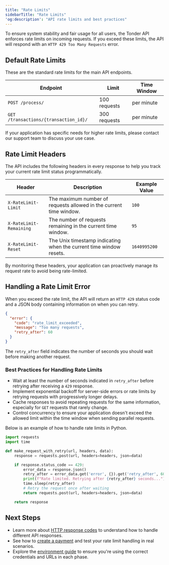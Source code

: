 ```yaml
---
title: "Rate Limits"
sidebarTitle: "Rate Limits"
'og:description': "API rate limits and best practices"
---
```


To ensure system stability and fair usage for all users, the Tonder API enforces rate limits on incoming requests. If you exceed these limits, the API will respond with an `HTTP 429 Too Many Requests` error.

## Default Rate Limits

These are the standard rate limits for the main API endpoints.

| Endpoint                               | Limit          | Time Window |
| -------------------------------------- | -------------- | ----------- |
| `POST /process/`                       | 100 requests   | per minute  |
| `GET /transactions/{transaction_id}/`  | 300 requests   | per minute  |

<Note>
If your application has specific needs for higher rate limits, please contact our support team to discuss your use case.
</Note>

## Rate Limit Headers

The API includes the following headers in every response to help you track your current rate limit status programmatically.

| Header                  | Description                                                  | Example Value |
| ----------------------- | ------------------------------------------------------------ | ------------- |
| `X-RateLimit-Limit`     | The maximum number of requests allowed in the current time window. | `100`           |
| `X-RateLimit-Remaining` | The number of requests remaining in the current time window. | `95`            |
| `X-RateLimit-Reset`     | The Unix timestamp indicating when the current time window resets. | `1640995200`  |

By monitoring these headers, your application can proactively manage its request rate to avoid being rate-limited.

## Handling a Rate Limit Error

When you exceed the rate limit, the API will return an `HTTP 429` status code and a JSON body containing information on when you can retry.

```json
{
  "error": {
    "code": "rate_limit_exceeded",
    "message": "Too many requests",
    "retry_after": 60
  }
}
```

The `retry_after` field indicates the number of seconds you should wait before making another request.

### Best Practices for Handling Rate Limits

- Wait at least the number of seconds indicated in `retry_after` before retrying after receiving a `429` response.
- Implement exponential backoff for server-side errors or rate limits by retrying requests with progressively longer delays.
- Cache responses to avoid repeating requests for the same information, especially for `GET` requests that rarely change.
- Control concurrency to ensure your application doesn't exceed the allowed limit within the time window when sending parallel requests.

Below is an example of how to handle rate limits in Python.

<Accordion title="Python Example: Basic Rate Limit Handling">

```python
import requests
import time

def make_request_with_retry(url, headers, data):
    response = requests.post(url, headers=headers, json=data)

    if response.status_code == 429:
        error_data = response.json()
        retry_after = error_data.get('error', {}).get('retry_after', 60) # Default to 60s
        print(f"Rate limited. Retrying after {retry_after} seconds...")
        time.sleep(retry_after)
        # Retry the request once after waiting
        return requests.post(url, headers=headers, json=data)

    return response
```

</Accordion>

## Next Steps

- Learn more about [HTTP response codes](/direct-integration/http-response-codes) to understand how to handle different API responses.
- See how to [create a payment](/direct-integration/guides/create-payments/create-a-payment) and test your rate limit handling in real scenarios.
- Explore the [environment guide](/direct-integration/environment) to ensure you're using the correct credentials and URLs in each phase.
